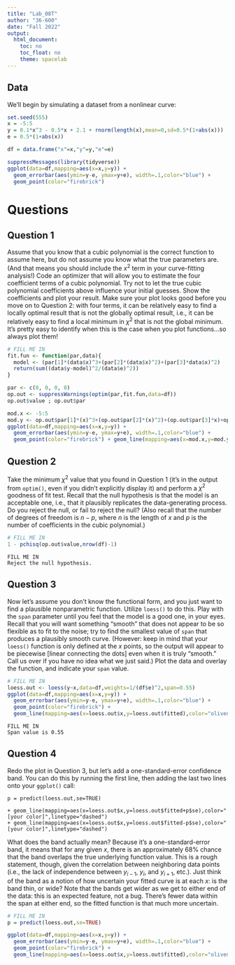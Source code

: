 ```yaml
---
title: "Lab_08T"
author: "36-600"
date: "Fall 2022"
output: 
  html_document:
    toc: no
    toc_float: no
    theme: spacelab
---
```


## Data

We'll begin by simulating a dataset from a nonlinear curve:
```r
set.seed(555)
x = -5:5
y = 0.1*x^3 - 0.5*x + 2.1 + rnorm(length(x),mean=0,sd=0.5*(1+abs(x)))
e = 0.5*(1+abs(x))

df = data.frame("x"=x,"y"=y,"e"=e)

suppressMessages(library(tidyverse))
ggplot(data=df,mapping=aes(x=x,y=y)) +
  geom_errorbar(aes(ymin=y-e, ymax=y+e), width=.1,color="blue") +
  geom_point(color="firebrick")
```

# Questions

## Question 1

Assume that you know that a cubic polynomial is the correct function to assume here, but do not assume you know what the true parameters are. (And that means you should include the $x^2$ term in your curve-fitting analysis!) Code an optimizer that will allow you to estimate the four coefficient terms of a cubic polynomial. Try not to let the true cubic polynomial coefficients above influence your initial guesses. Show the coefficients and plot your result. Make sure your plot looks good before you move on to Question 2: with four terms, it can be relatively easy to find a locally optimal result that is not the globally optimal result, i.e., it can be relatively easy to find a local minimum in $\chi^2$ that is not the global minimum. It's pretty easy to identify when this is the case when you plot functions...so always plot them! 
```r
# FILL ME IN
fit.fun <- function(par,data){
  model <- (par[1]*(data$x)^3+(par[2]*(data$x)^2)+(par[3]*data$x)^2)
  return(sum((data$y-model)^2/(data$e)^2))
}

par <- c(0, 0, 0, 0)
op.out <- suppressWarnings(optim(par,fit.fun,data=df))
op.out$value ; op.out$par

mod.x <- -5:5
mod.y <- op.out$par[1]*(x)^3+(op.out$par[2]*(x)^2)+(op.out$par[3]*x)+op.out$par[4]
ggplot(data=df,mapping=aes(x=x,y=y)) +
  geom_errorbar(aes(ymin=y-e, ymax=y+e), width=.1,color="blue") +
  geom_point(color="firebrick") + geom_line(mapping=aes(x=mod.x,y=mod.y),color="olivedrab")
```

## Question 2

Take the minimum $\chi^2$ value that you found in Question 1 (it's in the output from `optim()`, even if you didn't explicitly display it) and perform a $\chi^2$ goodness of fit test. Recall that the null hypothesis is that the model is an acceptable one, i.e., that it plausibly replicates the data-generating process. Do you reject the null, or fail to reject the null? (Also recall that the number of degrees of freedom is $n-p$, where $n$ is the length of $x$ and $p$ is the number of coefficients in the cubic polynomial.)
```r
# FILL ME IN
1 - pchisq(op.out$value,nrow(df)-1)
```
```
FILL ME IN
Reject the null hypothesis.
```

## Question 3

Now let's assume you don't know the functional form, and you just want to find a plausible nonparametric function. Utilize `loess()` to do this. Play with the `span` parameter until you feel that the model is a good one, in your eyes. Recall that you will want something "smooth" that does not appear to be so flexible as to fit to the noise; try to find the smallest value of `span` that produces a plausibly smooth curve. (However: keep in mind that your `loess()` function is only defined at the $x$ points, so the output will appear to be piecewise [linear connecting the dots] even when it is truly "smooth." Call us over if you have no idea what we just said.) Plot the data and overlay the function, and indicate your `span` value.
```r
# FILL ME IN
loess.out <- loess(y~x,data=df,weights=1/(df$e)^2,span=0.55)
ggplot(data=df,mapping=aes(x=x,y=y)) +
  geom_errorbar(aes(ymin=y-e, ymax=y+e), width=.1,color="blue") +
  geom_point(color="firebrick") +
  geom_line(mapping=aes(x=loess.out$x,y=loess.out$fitted),color="olivedrab")
```
```
FILL ME IN
Span value is 0.55
```

## Question 4

Redo the plot in Question 3, but let's add a one-standard-error confidence band. You can do this by running the first line, then adding the last two lines onto your `ggplot()` call:
```
p = predict(loess.out,se=TRUE)

+ geom_line(mapping=aes(x=loess.out$x,y=loess.out$fitted+p$se),color="[your color]",linetype="dashed")
+ geom_line(mapping=aes(x=loess.out$x,y=loess.out$fitted-p$se),color="[your color]",linetype="dashed")
```
What does the band actually mean? Because it's a one-standard-error band, it means that for any given $x$, there is an approximately 68% chance that the band overlaps the true underlying function value. This is a rough statement, though, given the correlation between neighboring data points (i.e., the lack of independence between $y_{i-1}$, $y_i$, and $y_{i+1}$, etc.). Just think of the band as a notion of how uncertain your fitted curve is at each $x$: is the band thin, or wide? Note that the bands get wider as we get to either end of the data: this is an expected feature, not a bug. There's fewer data within the span at either end, so the fitted function is that much more uncertain.
```r
# FILL ME IN
p = predict(loess.out,se=TRUE)

ggplot(data=df,mapping=aes(x=x,y=y)) +
  geom_errorbar(aes(ymin=y-e, ymax=y+e), width=.1,color="blue") +
  geom_point(color="firebrick") +
  geom_line(mapping=aes(x=loess.out$x,y=loess.out$fitted),color="olivedrab")+ geom_line(mapping=aes(x=loess.out$x,y=loess.out$fitted+p$se),color="purple",linetype="dashed")+ geom_line(mapping=aes(x=loess.out$x,y=loess.out$fitted-p$se),color="purple",linetype="dashed")
```
